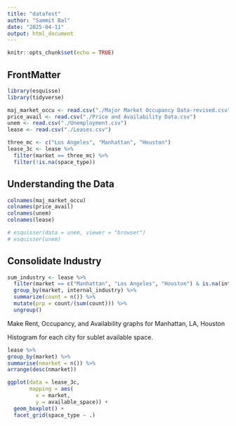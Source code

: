 ```yaml
---
title: "datafest"
author: "Sammit Bal"
date: "2025-04-11"
output: html_document
---
```


```r
knitr::opts_chunk$set(echo = TRUE)
```

## FrontMatter

```r
library(esquisse)
library(tidyverse)

maj_market_occu <- read.csv("./Major Market Occupancy Data-revised.csv")
price_avail <- read.csv("./Price and Availability Data.csv")
unem <- read.csv("./Unemployment.csv")
lease <- read.csv("./Leases.csv")

three_mc <- c("Los Angeles", "Manhattan", "Houston")
lease_3c <- lease %>% 
  filter(market == three_mc) %>%
  filter(!is.na(space_type))
```

## Understanding the Data

```r
colnames(maj_market_occu)
colnames(price_avail)
colnames(unem)
colnames(lease)
```

```r
# esquisser(data = unem, viewer = "browser")
# esquisser(unem)
```

## Consolidate Industry

```r

sum_industry <- lease %>%
  filter(market == c("Manhattan", "Los Angeles", "Houston") & is.na(internal_industry) == 0) %>%
  group_by(market, internal_industry) %>%
  summarize(count = n()) %>%
  mutate(prp = count/(sum(count))) %>%
  ungroup()


```


Make Rent, Occupancy, and Availability  graphs for Manhattan, LA, Houston

Histogram for each city for sublet available space.




```r
lease %>%
group_by(market) %>%
summarise(nmarket = n()) %>%
arrange(desc(nmarket))

```

```r
ggplot(data = lease_3c,
       mapping = aes(
         x = market,
         y = available_space)) +
  geom_boxplot() + 
  facet_grid(space_type ~ .)
```


